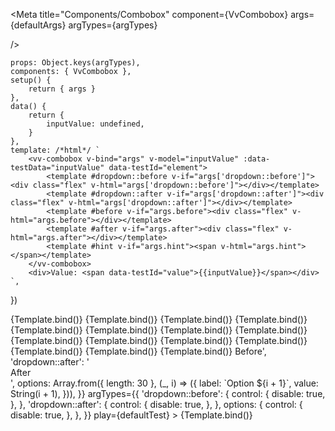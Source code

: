 
<Meta
	title="Components/Combobox"
	component={VvCombobox}
    args={defaultArgs}
	argTypes={argTypes}

/>

	props: Object.keys(argTypes),
	components: { VvCombobox },
	setup() {
		return { args }
	},
	data() {
		return {
			inputValue: undefined,
		}
	},
	template: /*html*/ `
		<vv-combobox v-bind="args" v-model="inputValue" :data-testData="inputValue" data-testId="element">
			<template #dropdown::before v-if="args['dropdown::before']"><div class="flex" v-html="args['dropdown::before']"></div></template>
			<template #dropdown::after v-if="args['dropdown::after']"><div class="flex" v-html="args['dropdown::after']"></div></template>
			<template #before v-if="args.before"><div class="flex" v-html="args.before"></div></template>
			<template #after v-if="args.after"><div class="flex" v-html="args.after"></div></template>
			<template #hint v-if="args.hint"><span v-html="args.hint"></span></template>
		</vv-combobox>
		<div>Value: <span data-testId="value">{{inputValue}}</span></div> 
	`,
})

<Canvas>
	<Story name="Default" play={defaultTest}>
		{Template.bind()}
	</Story>
</Canvas>

<Canvas>
	<Story
		name="Disabled"
		play={defaultTest}
		args={{ disabled: true }}
		argTypes={{
			disabled: {
				control: {
					disable: true,
				},
			},
		}}
	>
		{Template.bind()}
	</Story>
</Canvas>

<Canvas>
	<Story
		name="Readonly"
		play={defaultTest}
		args={{ readonly: true }}
		argTypes={{
			readonly: {
				control: {
					disable: true,
				},
			},
		}}
	>
		{Template.bind()}
	</Story>
</Canvas>

<Canvas>
	<Story
		name="Unselectable"
		play={defaultTest}
		args={{ unselectable: false }}
		argTypes={{
			unselectable: {
				control: {
					disable: true,
				},
			},
		}}
	>
		{Template.bind()}
	</Story>
</Canvas>

<Canvas>
	<Story
		name="Valid"
		play={defaultTest}
		args={{ valid: true, validLabel: 'Selected response is valid.' }}
		argTypes={{
			valid: {
				control: {
					disable: true,
				},
			},
		}}
	>
		{Template.bind()}
	</Story>
</Canvas>

<Canvas>
	<Story
		name="Invalid"
		play={defaultTest}
		args={{ invalid: true, invalidLabel: 'This field is required.' }}
		argTypes={{
			invalid: {
				control: {
					disable: true,
				},
			},
		}}
	>
		{Template.bind()}
	</Story>
</Canvas>

<Canvas>
	<Story
		name="Hint"
		play={defaultTest}
		args={{ hintLabel: 'Please fill the input above.' }}
		argTypes={{
			hint: {
				control: {
					disable: true,
				},
			},
		}}
	>
		{Template.bind()}
	</Story>
</Canvas>

<Canvas>
	<Story
		name="Loading"
		args={{
			loading: true,
			loadingLabel: 'Loading...',
		}}
		play={defaultTest}
	>
		{Template.bind()}
	</Story>
</Canvas>

<Canvas>
	<Story
		name="Searchable"
		play={defaultTest}
		args={{ searchable: true, searchPlaceholder: 'Search...' }}
		argTypes={{
			searchable: {
				control: {
					disable: true,
				},
			},
		}}
	>
		{Template.bind()}
	</Story>
</Canvas>

<Canvas>
	<Story
		name="Floating"
		play={defaultTest}
		args={{ floating: true }}
		argTypes={{
			floating: {
				control: {
					disable: true,
				},
			},
		}}
	>
		{Template.bind()}
	</Story>
</Canvas>

<Canvas>
	<Story
		name="Native"
		play={defaultTest}
		args={{ native: true }}
		argTypes={{
			native: {
				control: {
					disable: true,
				},
			},
		}}
	>
		{Template.bind()}
	</Story>
</Canvas>

<Canvas>
	<Story
		name="Arrow"
		args={{
			arrow: true,
			offset: 10,
			triggerWidth: false,
			placement: 'bottom-end',
			dropdownModifiers: 'full-bleed rounded',
		}}
		argTypes={{
			arrow: {
				control: {
					disable: true,
				},
			},
		}}
		play={defaultTest}
	>
		{Template.bind()}
	</Story>
</Canvas>

<Canvas>
	<Story
		name="Badges"
		args={{
			badges: true,
			multiple: true,
		}}
		argTypes={{
			badges: {
				control: {
					disable: true,
				},
			},
		}}
		play={defaultTest}
	>
		{Template.bind()}
	</Story>
</Canvas>

<Canvas>
	<Story
		name="Auto open"
		args={{
			autoOpen: true,
		}}
		argTypes={{
			autoOpen: {
				control: {
					disable: true,
				},
			},
		}}
		play={defaultTest}
	>
		{Template.bind()}
	</Story>
</Canvas>

<Canvas>
	<Story
		name="Auto close"
		args={{
			autoClose: true,
		}}
		argTypes={{
			autoClose: {
				control: {
					disable: true,
				},
			},
		}}
		play={defaultTest}
	>
		{Template.bind()}
	</Story>
</Canvas>

<Canvas>
	<Story
		name="Size"
		args={{
			'dropdown::before':
				'<div class="bg-brand text-white flex-1 text-center uppercase">Before</div>',
			'dropdown::after':
				'<div class="bg-brand text-white flex-1 text-center uppercase">After</div>',
			options: Array.from({ length: 30 }, (_, i) => ({
				label: `Option ${i + 1}`,
				value: String(i + 1),
			})),
		}}
		argTypes={{
			'dropdown::before': {
				control: {
					disable: true,
				},
			},
			'dropdown::after': {
				control: {
					disable: true,
				},
			},
			options: {
				control: {
					disable: true,
				},
			},
		}}
		play={defaultTest}
	>
		{Template.bind()}
	</Story>
</Canvas>
